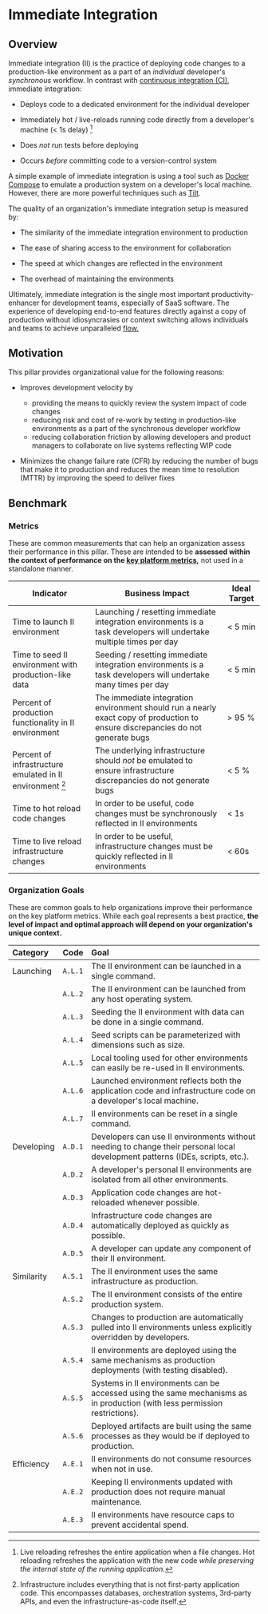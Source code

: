 # Immediate Integration

## Overview

Immediate integration (II) is the practice of deploying code changes to a production-like environment
as a part of an *individual* developer's *synchronous* workflow. In contrast with [continuous integration (CI)](/docs/framework/pillars/automation),
immediate integration:

* Deploys code to a dedicated environment for the individual developer

* Immediately hot / live-reloads running code directly from a developer's machine (\< 1s delay) [^1]

* Does *not* run tests before deploying

* Occurs *before* committing code to a version-control system

[^1]: Live reloading refreshes the entire application when a file changes. Hot reloading refreshes the application
    with the new code *while preserving the internal state of the running application.*

A simple example of immediate integration is using a tool such as [Docker Compose](https://docs.docker.com/compose/)
to emulate a production system on a developer's local machine. However, there are more powerful
techniques such as [Tilt](https://tilt.dev/).

The quality of an organization's immediate integration setup is measured by:

* The similarity of the immediate integration environment to production

* The ease of sharing access to the environment for collaboration

* The speed at which changes are reflected in the environment

* The overhead of maintaining the environments

Ultimately, immediate integration is the single most important productivity-enhancer for development teams, especially of SaaS software.
The experience of developing end-to-end features directly against a copy of production without idiosyncrasies
or context switching allows individuals and teams to achieve unparalleled [flow.](https://en.wikipedia.org/wiki/Flow_\(psychology\))

## Motivation

This pillar provides organizational value for the following reasons:

* Improves development velocity by
  * providing the means to quickly review the system impact of code changes
  * reducing risk and cost of re-work by testing in production-like environments as a part of the synchronous developer workflow
  * reducing collaboration friction by allowing developers and product managers to collaborate on live systems reflecting WIP code

* Minimizes the change failure rate (CFR) by reducing the number of bugs that make it to production and reduces the mean time to resolution (MTTR)
  by improving the speed to deliver fixes

## Benchmark

### Metrics

These are common measurements that can help an organization assess their performance in this pillar. These are
intended to be **assessed within the context of performance on the [key platform metrics](/docs/framework/framework/kpis),** not used in a standalone manner.

| Indicator                                                 | Business Impact                                                                                                                 | Ideal Target |
| --------------------------------------------------------- | ------------------------------------------------------------------------------------------------------------------------------- | ------------ |
| Time to launch II environment                             | Launching / resetting immediate integration environments is a task developers will undertake multiple times per day             | \< 5 min     |
| Time to seed II environment with production-like data     | Seeding / resetting immediate integration environments is a task developers will undertake many times per day                   | \< 5 min     |
| Percent of production functionality in II environment     | The immediate integration environment should run a nearly exact copy of production to ensure discrepancies do not generate bugs | > 95 %       |
| Percent of infrastructure emulated in II environment [^2] | The underlying infrastructure should *not* be emulated to ensure infrastructure discrepancies do not generate bugs              | \< 5 %       |
| Time to hot reload code changes                           | In order to be useful, code changes must be synchronously reflected in II environments                                          | \< 1s        |
| Time to live reload infrastructure changes                | In order to be useful, infrastructure changes must be quickly reflected in II environments                                      | \< 60s       |

[^2]: Infrastructure includes everything that is not first-party application code. This encompasses databases, orchestration systems, 3rd-party APIs, and even the infrastructure-as-code itself.

### Organization Goals

These are common goals to help organizations improve their performance on the key platform metrics. While each goal represents a best practice, **the level
of impact and optimal approach will depend on your organization's unique context.**

| Category   | Code    | Goal                                                                                                                          |
| :--------- | :------ | :---------------------------------------------------------------------------------------------------------------------------- |
| Launching  | `A.L.1` | The II environment can be launched in a single command.                                                                       |
|            | `A.L.2` | The II environment can be launched from any host operating system.                                                            |
|            | `A.L.3` | Seeding the II environment with data can be done in a single command.                                                         |
|            | `A.L.4` | Seed scripts can be parameterized with dimensions such as size.                                                               |
|            | `A.L.5` | Local tooling used for other environments can easily be re-used in II environments.                                           |
|            | `A.L.6` | Launched environment reflects both the application code and infrastructure code on a developer's local machine.               |
|            | `A.L.7` | II environments can be reset in a single command.                                                                             |
| Developing | `A.D.1` | Developers can use II environments without needing to change their personal local development patterns (IDEs, scripts, etc.). |
|            | `A.D.2` | A developer's personal II environments are isolated from all other environments.                                              |
|            | `A.D.3` | Application code changes are hot-reloaded whenever possible.                                                                  |
|            | `A.D.4` | Infrastructure code changes are automatically deployed as quickly as possible.                                                |
|            | `A.D.5` | A developer can update any component of their II environment.                                                                 |
| Similarity | `A.S.1` | The II environment uses the same infrastructure as production.                                                                |
|            | `A.S.2` | The II environment consists of the entire production system.                                                                  |
|            | `A.S.3` | Changes to production are automatically pulled into II environments unless explicitly overridden by developers.               |
|            | `A.S.4` | II environments are deployed using the same mechanisms as production deployments (with testing disabled).                     |
|            | `A.S.5` | Systems in II environments can be accessed using the same mechanisms as in production (with less permission restrictions).    |
|            | `A.S.6` | Deployed artifacts are built using the same processes as they would be if deployed to production.                             |
| Efficiency | `A.E.1` | II environments do not consume resources when not in use.                                                                     |
|            | `A.E.2` | Keeping II environments updated with production does not require manual maintenance.                                          |
|            | `A.E.3` | II environments have resource caps to prevent accidental spend.                                                               |
